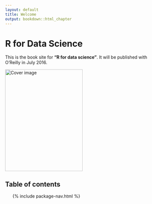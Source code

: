 ```yaml
---
layout: default
title: Welcome
output: bookdown::html_chapter
---
```


# R for Data Science

This is the book site for __"R for data science"__. It will be published with O'Reilly in July 2016. 

<img src="cover.png" width="250" height="328" alt="Cover image" />

## Table of contents

<ul class="toc">
  {% include package-nav.html %}
</ul>

